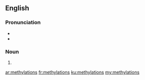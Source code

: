 ==English==

===Pronunciation===
*{{IPA|ˌmɛθəˈleɪʃənz}}
*{{rhymes|eɪʃənz}}

===Noun===
{{head|en|plural}}

# {{plural of|methylation|lang=en}}

[[ar:methylations]]
[[fr:methylations]]
[[ku:methylations]]
[[my:methylations]]